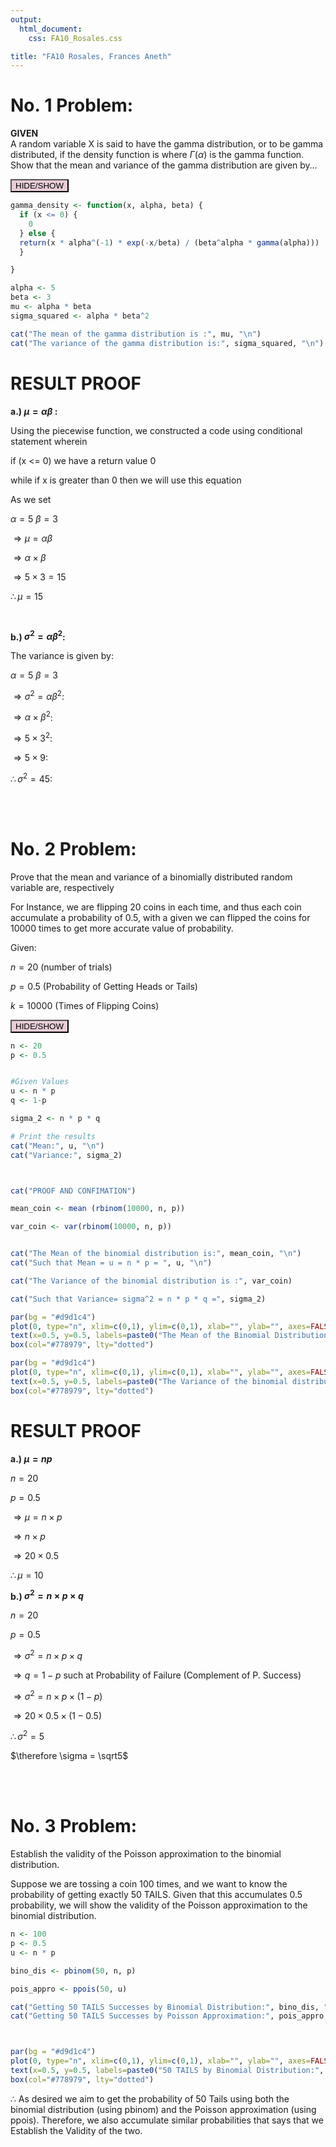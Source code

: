 ---
output:
  html_document:
    css: FA10_Rosales.css

title: "FA10 Rosales, Frances Aneth"
---


# No. 1 Problem: 

<b> GIVEN </b> <br>
 A random variable X is said to have the gamma distribution, or to be gamma distributed, if the density function is 
\begin{equation}
f(x)=
    \begin{cases}
        \frac{x\alpha^{-1}e^{-x/\beta}}{\beta^{\alpha}\Gamma(\alpha)} & \text{if } x > 0\\
        0 & \text{if } x \leq 0
    \end{cases} \quad (\alpha,\beta >0)
\end{equation}
where 
$\Gamma(\alpha)$
 is the gamma function. Show that the mean and variance of the gamma distribution are given by...


<button onclick="hideoutput()" style="background: #e8ccd7;"> 
HIDE/SHOW
</button>
<div id="codeinputhere" style="display:block;">

```{r one, fig.html=TRUE}

gamma_density <- function(x, alpha, beta) {
  if (x <= 0) {
    0
  } else {
  return(x * alpha^(-1) * exp(-x/beta) / (beta^alpha * gamma(alpha)))
  }

}

alpha <- 5
beta <- 3
mu <- alpha * beta
sigma_squared <- alpha * beta^2

cat("The mean of the gamma distribution is :", mu, "\n")
cat("The variance of the gamma distribution is:", sigma_squared, "\n")

```
</div>
<script>
function hideoutput() {
  var x = document.getElementById("codeinputhere");
  if (x.style.display === "block") {
    x.style.display = "none";
    
    
  } else {
    x.style.display = "block";
  }
}
</script>


# RESULT PROOF 
<b> a.) $\mu = \alpha \beta$ : </b>

Using the piecewise function, we constructed a code using conditional statement wherein 

if (x <= 0) 
we have a return value 0

while if x is greater than 0 then we will use this equation 

\begin{equation} \frac{x\alpha^{-1}e^{-x/\beta}}{\beta^{\alpha}\Gamma(\alpha)}\end{equation}

As we set

$\alpha = 5$
$\beta = 3$

$\Rightarrow \mu = \alpha \beta$

$\Rightarrow \alpha  \times \beta$

$\Rightarrow 5 \times 3 = 15$

$\therefore \mu = 15$

<br>

<b> b.) $\sigma^2=\alpha \beta^2$: </b>

The variance is given by:

$\alpha = 5$
$\beta = 3$

$\Rightarrow \sigma^2=\alpha \beta^2$:

$\Rightarrow \alpha \times \beta^2$:

$\Rightarrow 5 \times 3^2$:

$\Rightarrow 5 \times 9$:

$\therefore \sigma^2= 45$:

<br> <br>

# No. 2 Problem: 

Prove that the mean and variance of a binomially distributed random variable are, respectively 


For Instance, we are flipping 20 coins  in each time, and thus each coin accumulate a probability of 0.5, with a given we can flipped the coins for 10000 times to get more accurate value of probability. 

Given: 

$n=20$ (number of trials) 

$p=0.5$ (Probability of Getting Heads or Tails)

$k=10000$ (Times of Flipping Coins)



<button onclick="hideoutput3()" style="background: #e8ccd7;"> 
HIDE/SHOW
</button>
<div id="codeinputhere2" style="display:block;">

```{r two, fig.html=TRUE}
n <- 20
p <- 0.5


#Given Values
u <- n * p
q <- 1-p

sigma_2 <- n * p * q

# Print the results
cat("Mean:", u, "\n")
cat("Variance:", sigma_2)



cat("PROOF AND CONFIMATION")

mean_coin <- mean (rbinom(10000, n, p))

var_coin <- var(rbinom(10000, n, p))


cat("The Mean of the binomial distribution is:", mean_coin, "\n")
cat("Such that Mean = u = n * p = ", u, "\n")

cat("The Variance of the binomial distribution is :", var_coin)

cat("Such that Variance= sigma^2 = n * p * q =", sigma_2)

```
</div>
<script>
function hideoutput3() {
  var x = document.getElementById("codeinputhere2");
  if (x.style.display === "block") {
    x.style.display = "none";
    
    
  } else {
    x.style.display = "block";
  }
}
</script>


```{r no1_plot, fig.html=TRUE}
par(bg = "#d9d1c4")
plot(0, type="n", xlim=c(0,1), ylim=c(0,1), xlab="", ylab="", axes=FALSE)
text(x=0.5, y=0.5, labels=paste0("The Mean of the Binomial Distribution =", mean_coin, "\n","Such that Mean = u = n * p = ", u, "\n"), col="#bb5989", cex=1)
box(col="#778979", lty="dotted")
```


```{r no2_plot, fig.html=TRUE}
par(bg = "#d9d1c4")
plot(0, type="n", xlim=c(0,1), ylim=c(0,1), xlab="", ylab="", axes=FALSE)
text(x=0.5, y=0.5, labels=paste0("The Variance of the binomial distribution = ",(round(var_coin, 4)) , "\n","Such that Variance= sigma^2 = n * p * q =", sigma_2, "\n"), col="#bb5989", cex=1)
box(col="#778979", lty="dotted")
```




# RESULT PROOF
<b> a.) $\mu = np$ </b>

$n=20$ 

$p=0.5$ 

$\Rightarrow \mu = n \times p$

$\Rightarrow n \times p$

$\Rightarrow 20 \times 0.5$

$\therefore \mu = 10$



<b> b.) $\sigma^2 = n \times p \times q$  </b>

$n=20$ 

$p=0.5$ 

$\Rightarrow \sigma^2 = n \times p \times q$

$\Rightarrow  q=1-p$ such at Probability of Failure (Complement of P. Success)

$\Rightarrow \sigma^2 = n \times p \times (1-p)$


$\Rightarrow 20 \times 0.5 \times (1-0.5)$

$\therefore \sigma^2 = 5$

$\therefore \sigma = \sqrt5$


<br> <br>

# No. 3 Problem: 

 Establish the validity of the Poisson approximation to the binomial distribution.  
 
 Suppose we are tossing a coin 100 times, and we want to know the probability of getting exactly 50 TAILS. Given that this accumulates 0.5 probability, we will show the validity of the Poisson approximation to the binomial distribution. 
```{r three, fig.html=TRUE}
n <- 100
p <- 0.5
u <- n * p

bino_dis <- pbinom(50, n, p)

pois_appro <- ppois(50, u)

cat("Getting 50 TAILS Successes by Binomial Distribution:", bino_dis, "\n")
cat("Getting 50 TAILS Successes by Poisson Approximation:", pois_appro, "\n")




```

```{r no3_plot, fig.html=TRUE}
par(bg = "#d9d1c4")
plot(0, type="n", xlim=c(0,1), ylim=c(0,1), xlab="", ylab="", axes=FALSE)
text(x=0.5, y=0.5, labels=paste0("50 TAILS by Binomial Distribution:", (round(bino_dis, 4)), "\n","50 TAILS Poisson Approximation:", (round(pois_appro, 4)), "\n"), col="#bb5989", cex=1)
box(col="#778979", lty="dotted")
```


$\therefore$
As desired we aim to get the probability of 50 Tails using both the binomial distribution (using pbinom) and the Poisson approximation (using ppois). 
Therefore, we also accumulate similar probabilities that says that we Establish the Validity of the two. 

